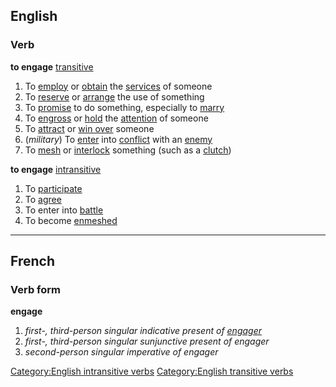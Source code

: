 ==English==
===Verb===
'''to engage''' [[transitive]]
#To [[employ]] or [[obtain]] the [[service]]s of someone
#To [[reserve]] or [[arrange]] the use of something
#To [[promise]] to do something, especially to [[marry]]
#To [[engross]] or [[hold]] the [[attention]] of someone
#To [[attract]] or [[win over]] someone
#(''military'') To [[enter]] into [[conflict]] with an [[enemy]]
#To [[mesh]] or [[interlock]] something (such as a [[clutch]])
'''to engage''' [[intransitive]]
#To [[participate]]
#To [[agree]]
#To enter into [[battle]]
#To become [[enmeshed]]
[[Category:English intransitive verbs]]
[[Category:English transitive verbs]]

----

==French==
===Verb form===
'''engage'''

# ''first-, third-person singular indicative present of [[engager]]''
# ''first-, third-person singular sunjunctive present of engager''
# ''second-person singular imperative of engager''